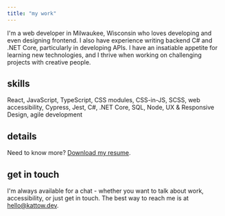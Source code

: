 ```yaml
---
title: "my work"
---
```


I'm a web developer in Milwaukee, Wisconsin who loves developing and even designing frontend. I also have experience writing backend C# and .NET Core, particularly in developing APIs. I have an insatiable appetite for learning new technologies, and I thrive when working on challenging projects with creative people.

## skills

React, JavaScript, TypeScript, CSS modules, CSS-in-JS, SCSS, web accessibility, Cypress, Jest, C#, .NET Core, SQL, Node, UX & Responsive Design, agile development

## details

Need to know more? [Download my resume](https://docs.google.com/document/d/1PZry7DwvFVVlxU4UNlyhHxG4iqe-M120JYLPhigRHmA/edit?usp=sharing).

## get in touch

I'm always available for a chat - whether you want to talk about work, accessibility, or just get in touch. The best way to reach me is at [hello@kattow.dev](mailto:hello@kattow.dev).
